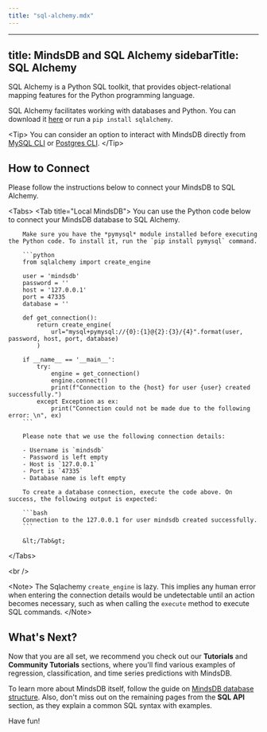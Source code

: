 ```yaml
---
title: "sql-alchemy.mdx"
---
```


---
title: MindsDB and SQL Alchemy
sidebarTitle: SQL Alchemy
---

SQL Alchemy is a Python SQL toolkit, that provides object-relational mapping features for the Python programming language.

SQL Alchemy facilitates working with databases and Python. You can download it [here](https://www.sqlalchemy.org/) or run a `pip install sqlalchemy`.

&lt;Tip&gt;
You can consider an option to interact with MindsDB directly from [MySQL CLI](/connect/mysql-client/) or [Postgres CLI](/connect/postgres-client/).
&lt;/Tip&gt;

## How to Connect

Please follow the instructions below to connect your MindsDB to SQL Alchemy.

&lt;Tabs&gt;
        &lt;Tab title="Local MindsDB"&gt;
        You can use the Python code below to connect your MindsDB database to SQL Alchemy.

        Make sure you have the *pymysql* module installed before executing the Python code. To install it, run the `pip install pymysql` command.

        ```python
        from sqlalchemy import create_engine

        user = 'mindsdb'
        password = ''
        host = '127.0.0.1'
        port = 47335
        database = ''

        def get_connection():
            return create_engine(
                url="mysql+pymysql://{0}:{1}@{2}:{3}/{4}".format(user, password, host, port, database)
            )

        if __name__ == '__main__':
            try:
                engine = get_connection()
                engine.connect()
                print(f"Connection to the {host} for user {user} created successfully.")
            except Exception as ex:
                print("Connection could not be made due to the following error: \n", ex)
        ```

        Please note that we use the following connection details:

        - Username is `mindsdb`
        - Password is left empty
        - Host is `127.0.0.1`
        - Port is `47335`
        - Database name is left empty

        To create a database connection, execute the code above. On success, the following output is expected:

        ```bash
        Connection to the 127.0.0.1 for user mindsdb created successfully.
        ```

        &lt;/Tab&gt;    
&lt;/Tabs&gt;

&lt;br /&gt;


&lt;Note&gt;
  The Sqlachemy `create_engine` is lazy. This implies any human error when
  entering the connection details would be undetectable until an action becomes
  necessary, such as when calling the `execute` method to execute SQL commands.
&lt;/Note&gt;

## What's Next?

Now that you are all set, we recommend you check out our **Tutorials** and
**Community Tutorials** sections, where you'll find various examples of
regression, classification, and time series predictions with MindsDB.

To learn more about MindsDB itself, follow the guide on
[MindsDB database structure](/sql/table-structure/). Also, don't miss out on the
remaining pages from the **SQL API** section, as they explain a common SQL
syntax with examples.

Have fun!
